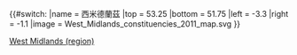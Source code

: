 {{#switch:{{{1}}}
|name   = 西米德蘭茲
|top    = 53.25
|bottom = 51.75
|left   = -3.3
|right  = -1.1
|image  = West_Midlands_constituencies_2011_map.svg
}}<noinclude>{{Location map/Info|West Midlands (region)}}
{{Documentation}}
[[Category:英格蘭地理位置圖模板|West Midlands (region)]]</noinclude>